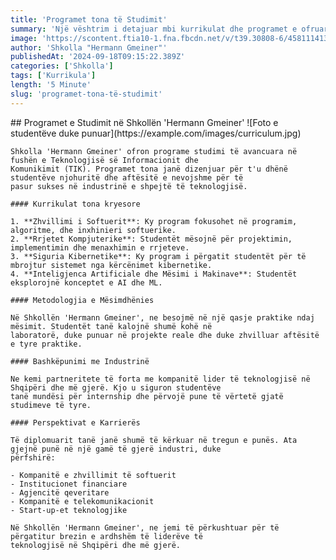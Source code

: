 ```yaml
---
title: 'Programet tona të Studimit'
summary: 'Një vështrim i detajuar mbi kurrikulat dhe programet e ofruara në shkollën tonë'
image: 'https://scontent.ftia10-1.fna.fbcdn.net/v/t39.30808-6/458111413_122113136030470273_1975158195139779911_n.jpg?stp=dst-jpg_p960x960&_nc_cat=100&ccb=1-7&_nc_sid=833d8c&_nc_ohc=UR4jACZV5v0Q7kNvgHsQDG4&_nc_ht=scontent.ftia10-1.fna&_nc_gid=AEq9JKEiKZkWtLd85zw6hle&oh=00_AYB5zTWAmN5prPJNBgiqdcfkzRqLQzifiVEEWXbJdYBFpA&oe=670052C7'
author: 'Shkolla "Hermann Gmeiner"'
publishedAt: '2024-09-18T09:15:22.389Z'
categories: ['Shkolla']
tags: ['Kurrikula']
length: '5 Minute'
slug: 'programet-tona-të-studimit'
---
```


<div className={"prose dark:prose-invert mx-auto"}>
    ## Programet e Studimit në Shkollën 'Hermann Gmeiner'
    ![Foto e studentëve duke punuar](https://example.com/images/curriculum.jpg)

    Shkolla 'Hermann Gmeiner' ofron programe studimi të avancuara në fushën e Teknologjisë së Informacionit dhe
    Komunikimit (TIK). Programet tona janë dizenjuar për t'u dhënë studentëve njohuritë dhe aftësitë e nevojshme për të
    pasur sukses në industrinë e shpejtë të teknologjisë.

    #### Kurrikulat tona kryesore

    1. **Zhvillimi i Softuerit**: Ky program fokusohet në programim, algoritme, dhe inxhinieri softuerike.
    2. **Rrjetet Kompjuterike**: Studentët mësojnë për projektimin, implementimin dhe menaxhimin e rrjeteve.
    3. **Siguria Kibernetike**: Ky program i përgatit studentët për të mbrojtur sistemet nga kërcënimet kibernetike.
    4. **Inteligjenca Artificiale dhe Mësimi i Makinave**: Studentët eksplorojnë konceptet e AI dhe ML.

    #### Metodologjia e Mësimdhënies

    Në Shkollën 'Hermann Gmeiner', ne besojmë në një qasje praktike ndaj mësimit. Studentët tanë kalojnë shumë kohë në
    laboratorë, duke punuar në projekte reale dhe duke zhvilluar aftësitë e tyre praktike.

    #### Bashkëpunimi me Industrinë

    Ne kemi partneritete të forta me kompanitë lider të teknologjisë në Shqipëri dhe më gjerë. Kjo u siguron studentëve
    tanë mundësi për internship dhe përvojë pune të vërtetë gjatë studimeve të tyre.

    #### Perspektivat e Karrierës

    Të diplomuarit tanë janë shumë të kërkuar në tregun e punës. Ata gjejnë punë në një gamë të gjerë industri, duke
    përfshirë:

    - Kompanitë e zhvillimit të softuerit
    - Institucionet financiare
    - Agjencitë qeveritare
    - Kompanitë e telekomunikacionit
    - Start-up-et teknologjike

    Në Shkollën 'Hermann Gmeiner', ne jemi të përkushtuar për të përgatitur brezin e ardhshëm të liderëve të
    teknologjisë në Shqipëri dhe më gjerë.
</div>
